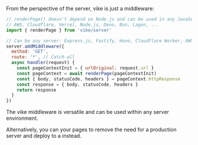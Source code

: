 
From the perspective of the server, vike is just a middleware:

```js
// renderPage() doesn't depend on Node.js and can be used in any JavaScript environment:
// AWS, Cloudflare, Vercel, Node.js, Deno, Bun, Lagon, ...
import { renderPage } from 'vike/server'

// Can be any server: Express.js, Fastify, Hono, Cloudflare Worker, AWS Lambda Function, ...
server.addMiddleware({
  method: 'GET',
  route: '*', // Catch-all
  async handler(request) {
    const pageContextInit = { urlOriginal: request.url }
    const pageContext = await renderPage(pageContextInit)
    const { body, statusCode, headers } = pageContext.httpResponse
    const response = { body, statusCode, headers }
    return response
  }
})
```

The vike middleware is versatile and can be used within any server environment.

Alternatively, you can <Link text="pre-render" href="/pre-rendering" /> your pages to remove the need for a production server and deploy to a <Link text="static host" href="/static-hosts" /> instead.
